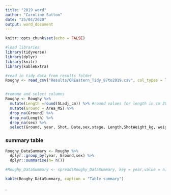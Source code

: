 ```yaml
---
title: "2019 word"
author: "Caroline Sutton"
date: "25/04/2020"
output: word_document
---
```


```r
knitr::opts_chunk$set(echo = FALSE)

#load libraries
library(tidyverse)
library(dplyr)
library(knitr)
library(kableExtra)

#read in tidy data from results folder
Roughy <- read_csv("Results/OREastern_Tidy_87to2019.csv", col_types = list(ShotWeight_kg = col_double(), mark = col_character()))


#remame and select columns
Roughy <- Roughy %>% 
  mutate(Length =round(SLadj_cm)) %>% #round values for length in cm 2019 was to nearest mm
  mutate(Ground = Area_MS) %>% 
  drop_na(Ground) %>% 
  drop_na(Length) %>% 
  drop_na(sex) %>% 
  select(Ground, year, Shot, Date,sex,stage, Length,ShotWeight_kg, weight_kg, Otoliths)
```


### summary table

```r
Roughy_DataSummary <- Roughy %>% 
  dplyr::group_by(year, Ground,sex) %>% 
  dplyr::summarise(n= n())

#Roughy_DataSummary <- spread(Roughy_DataSummary, key = year,value = n)

kable(Roughy_DataSummary, caption = "Table summary")
```
.
